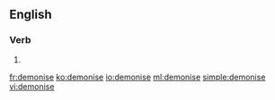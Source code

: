 ==English==

===Verb===
{{en-verb|demonis}}

# {{standard spelling of|from=non-Oxford British spelling|demonize|lang=en}}

[[fr:demonise]]
[[ko:demonise]]
[[io:demonise]]
[[ml:demonise]]
[[simple:demonise]]
[[vi:demonise]]